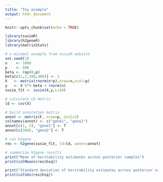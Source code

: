 ```yaml
---
title: "Toy example"
output: html_document
---
```


```r
knitr::opts_chunk$set(echo = TRUE)
```

```r
library(susieR)
library(h2geneR)
library(matrixStats)

# a minimal example from susieR website
set.seed(1)
n    <- 1000
p    <- 500
beta <- rep(0,p)
beta[c(1,2,300,400)] <- 1
X   <- matrix(rnorm(n*p),nrow=n,ncol=p)
y   <- X %*% beta + rnorm(n)
susie_fit <- susie(X,y,L=10)

# calculate LD matrix
ld <- cov(X)

# build annotation matrix
annot <- matrix(F, nrow=p, ncol=2)
colnames(annot) <- c("gene1", "gene2")
annot[c(1, 2), "gene1"] <- T
annot[c(300), "gene2"] <- T

# run h2gene
res <- h2gene(susie_fit, ld=ld, annot=annot)

# summarize h2gene results
print("Mean of heritability estimates across posterior samples")
print(colMeans(res$hsq))

print("Standard deviation of heritability estimates across posterior samples")
print(colSds(res$hsq))
```

